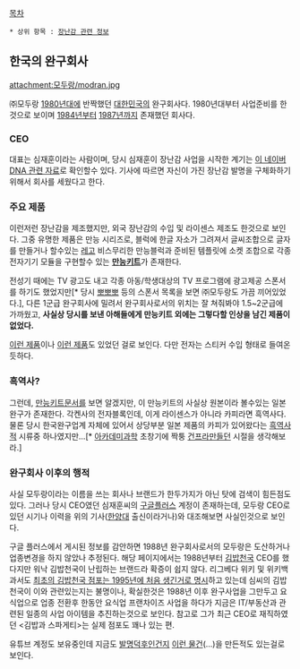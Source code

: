 [[목차]]

 * 상위 항목 : [[장난감 관련 정보]]

== 한국의 완구회사 ==
attachment:모두랑/modran.jpg

㈜모두랑
[[1980년대]]에 반짝했던 [[대한민국]]의 완구회사다. 1980년대부터 사업준비를 한것으로 보이며 [[1984년]]부터 [[1987년]]까지 존재했던 회사다.

=== CEO ===

대표는 심재훈이라는 사람이며, 당시 심재훈이 장난감 사업을 시작한 계기는  [http://newslibrary.naver.com/viewer/index.nhn?articleId=1985050400099211008&editNo=1&printCount=1&publishDate=1985-05-04&officeId=00009&pageNo=11&printNo=5897&publishType=00020 이 네이버 DNA 관련 자료]로 확인할수 있다. 기사에 따르면 자신이 가진 장난감 발명을 구체화하기 위해서 회사를 세웠다고 한다.

=== 주요 제품 ===

이런저런 장난감을 제조했지만, 외국 장난감의 수입 및 라이센스 제조도 한것으로 보인다. 그중 유명한 제품은 만능 시리즈로, 블럭에 한글 자소가 그려져서 글씨조합으로 글자를 만들거나 할수있는 [[레고]] 비스무리한 만능블럭과 준비된 템플릿에 소켓 조합으로 각종 전자기기 모듈을 구현할수 있는 '''[[만능키트]]'''가 존재한다. 

전성기 때에는 TV 광고도 내고 각종 아동/학생대상의 TV 프로그램에 광고제공 스폰서를 하기도 했었지만[* 당시 [[뽀뽀뽀]] 등의 스폰서 목록을 보면 ㈜모두랑도 가끔 끼어있었다.], 다른 1군급 완구회사에 밀려서 완구회사로서의 위치는 잘 쳐줘봐야 1.5~2군급에 가까웠고, '''사실상 당시를 보낸 아해들에게 만능키트 외에는 그렇다할 인상을 남긴 제품이 없었다.'''

[http://www.kobay.co.kr/servlet/wsauction/item/itemView;jsessionid=CAAGIMMLAKLG?item.itemseq=1206EHBO9K6 이런 제품]이나 [http://www.totoy.com/front/php/product.php?product_no=1280&main_cate_no=27&display_group=1 이런 제품]도 있었던 걸로 보인다. 다만 전자는 스티커 수입 형태로 들여온듯하다.

=== 흑역사? ===

그런데, [[만능키트]]문서를 보면 알겠지만, 이 만능키트의 사실상 원본이라 볼수있는 일본 완구가 존재한다. 각켄사의 전자블록인데, 이게 라이센스가 아니라 카피라면 흑역사다. 물론 당시 한국완구업계 자체에 있어서 상당부분 일본 제품의 카피가 있어왔다는 [[흑역사]]적 시류중 하나였지만...[* [[아카데미과학]] 초창기에 짝퉁 [[건프라]]만들던 시절을 생각해보라.]

=== 완구회사 이후의 행적 ===

사실 모두랑이라는 이름을 쓰는 회사나 브랜드가 한두가지가 아닌 탓에 검색이 힘든점도 있다. 
그러나 당시 CEO였던 심재훈씨의 [https://plus.google.com/111877696457653465952/about 구글플러스] 계정이 존재하는데, 모두랑 CEO로 있던 시기나 이력을 위의 기사([[한양대]] 출신이라거나)와 대조해보면 사실인것으로 보인다. 

구글 플러스에서 게시된 정보를 감안하면 1988년 완구회사로서의 모두랑은 도산하거나 업종변경을 하지 않았나 추정된다. 해당 페이지에서는 1988년부터 [[김밥천국]] CEO를 했다지만 워낙 김밥천국이 난립하는 브랜드라 확증이 쉽지 않다. 리그베다 위키 및 위키백과서도 [http://ko.wikipedia.org/wiki/%EA%B9%80%EB%B0%A5%EC%B2%9C%EA%B5%AD 최초의 김밥천국 점포는 1995년에 처음 생긴거로 명시]하고 있는데 심씨의 김밥천국이 이와 관련있는지는 불명이나, 확실한것은 1988년 이후 완구사업을 그만두고 요식업으로 업종 전환후 한동안 요식업 프랜차이즈 사업을 하다가 지금은 IT/부동산과 관련된 일종의 사업 아이템을 추진하는것으로 보인다. 
참고로 그가 최근 CEO로 재직하였던 <김밥과 스파게티>는 실제 점포도 꽤나 있는 편. 

유튜브 계정도 보유중인데 지금도 [[발명]]덕후인건지 [http://www.youtube.com/watch?v=0ZUksGmK1JE 이런 물건](...)을 만든적도 있는걸로 보인다.
